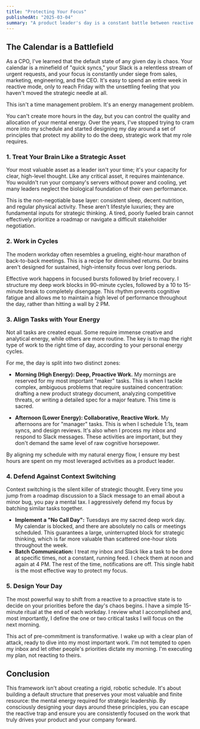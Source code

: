 ```yaml
---
title: "Protecting Your Focus"
publishedAt: "2025-03-04"
summary: "A product leader's day is a constant battle between reactive firefighting and proactive strategy. Winning this battle isn't about finding more time; it's about intentionally managing your mental energy. Here's my framework."
---
```


## The Calendar is a Battlefield

As a CPO, I've learned that the default state of any given day is chaos. Your calendar is a minefield of "quick syncs," your Slack is a relentless stream of urgent requests, and your focus is constantly under siege from sales, marketing, engineering, and the CEO. It's easy to spend an entire week in reactive mode, only to reach Friday with the unsettling feeling that you haven't moved the strategic needle at all.

This isn't a time management problem. It's an energy management problem.

You can't create more hours in the day, but you can control the quality and allocation of your mental energy. Over the years, I've stopped trying to cram more into my schedule and started designing my day around a set of principles that protect my ability to do the deep, strategic work that my role requires.

### 1. Treat Your Brain Like a Strategic Asset

Your most valuable asset as a leader isn't your time; it's your capacity for clear, high-level thought. Like any critical asset, it requires maintenance. You wouldn't run your company's servers without power and cooling, yet many leaders neglect the biological foundation of their own performance.

This is the non-negotiable base layer: consistent sleep, decent nutrition, and regular physical activity. These aren't lifestyle luxuries; they are fundamental inputs for strategic thinking. A tired, poorly fueled brain cannot effectively prioritize a roadmap or navigate a difficult stakeholder negotiation.

### 2. Work in Cycles

The modern workday often resembles a grueling, eight-hour marathon of back-to-back meetings. This is a recipe for diminished returns. Our brains aren't designed for sustained, high-intensity focus over long periods.

Effective work happens in focused bursts followed by brief recovery. I structure my deep work blocks in 90-minute cycles, followed by a 10 to 15-minute break to completely disengage. This rhythm prevents cognitive fatigue and allows me to maintain a high level of performance throughout the day, rather than hitting a wall by 2 PM.

### 3. Align Tasks with Your Energy

Not all tasks are created equal. Some require immense creative and analytical energy, while others are more routine. The key is to map the right type of work to the right time of day, according to your personal energy cycles.

For me, the day is split into two distinct zones:

- **Morning (High Energy): Deep, Proactive Work.** My mornings are reserved for my most important "maker" tasks. This is when I tackle complex, ambiguous problems that require sustained concentration: drafting a new product strategy document, analyzing competitive threats, or writing a detailed spec for a major feature. This time is sacred.

- **Afternoon (Lower Energy): Collaborative, Reactive Work.** My afternoons are for "manager" tasks. This is when I schedule 1:1s, team syncs, and design reviews. It's also when I process my inbox and respond to Slack messages. These activities are important, but they don't demand the same level of raw cognitive horsepower.

By aligning my schedule with my natural energy flow, I ensure my best hours are spent on my most leveraged activities as a product leader.

### 4. Defend Against Context Switching

Context switching is the silent killer of strategic thought. Every time you jump from a roadmap discussion to a Slack message to an email about a minor bug, you pay a mental tax. I aggressively defend my focus by batching similar tasks together.

- **Implement a "No Call Day":** Tuesdays are my sacred deep work day. My calendar is blocked, and there are absolutely no calls or meetings scheduled. This guarantees a large, uninterrupted block for strategic thinking, which is far more valuable than scattered one-hour slots throughout the week.
- **Batch Communication:** I treat my inbox and Slack like a task to be done at specific times, not a constant, running feed. I check them at noon and again at 4 PM. The rest of the time, notifications are off. This single habit is the most effective way to protect my focus.

### 5. Design Your Day

The most powerful way to shift from a reactive to a proactive state is to decide on your priorities before the day's chaos begins. I have a simple 15-minute ritual at the end of each workday. I review what I accomplished and, most importantly, I define the one or two critical tasks I will focus on the next morning.

This act of pre-commitment is transformative. I wake up with a clear plan of attack, ready to dive into my most important work. I'm not tempted to open my inbox and let other people's priorities dictate my morning. I'm executing my plan, not reacting to theirs.

## Conclusion

This framework isn't about creating a rigid, robotic schedule. It's about building a default structure that preserves your most valuable and finite resource: the mental energy required for strategic leadership. By consciously designing your days around these principles, you can escape the reactive trap and ensure you are consistently focused on the work that truly drives your product and your company forward.
